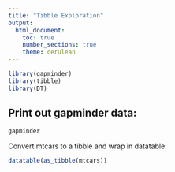 ```yaml
---
title: "Tibble Exploration"
output: 
  html_document:
    toc: true
    number_sections: true
    theme: cerulean
---
```


<!--echo=FALSE hides the actual code; "load" = labelling data chunks-->

```r
library(gapminder)
library(tibble)
library(DT)

```


## Print out gapminder data:

```r
gapminder
```

<!--This is a comment-->

Convert mtcars to a tibble and wrap in datatable:

```r
datatable(as_tibble(mtcars))
```

